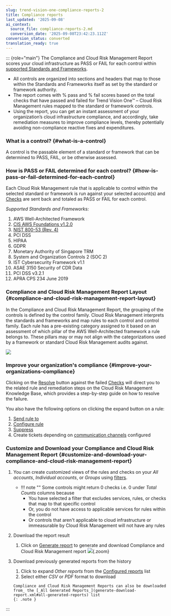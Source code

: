 ```yaml
---
slug: trend-vision-one-compliance-reports-2
title: Compliance reports
last_updated: '2025-09-08'
ai_context:
  source_file: compliance-reports-2.md
  conversion_date: '2025-09-08T23:42:23.112Z'
conversion_status: converted
translation_ready: true
---
```


::: {role="main"}
The Compliance and Cloud Risk Management Report scores your cloud infrastructure as PASS or FAIL for each control within [supported Standards and Frameworks](compliance-in-cloud-posture.mdx).

- All controls are organized into sections and headers that map to those within the Standards and Frameworks itself as set by the standard or framework authority.
- The report comes with % pass and % fail scores based on the total checks that have passed and failed for Trend Vision One™ – Cloud Risk Management rules mapped to the standard or framework controls.
- Using the report, you can get an instant assessment of your organization’s cloud infrastructure compliance, and accordingly, take remediation measures to improve compliance levels, thereby potentially avoiding non-compliance reactive fixes and expenditures.

### What is a control? {#what-is-a-control}

A control is the passable element of a standard or framework that can be determined to PASS, FAIL, or be otherwise assessed.

### How is PASS or FAIL determined for each control? {#how-is-pass-or-fail-determined-for-each-control}

Each Cloud Risk Management rule that is applicable to control within the selected standard or framework is run against your selected account(s) and [Checks](model-check.mdx) are sent back and totaled as PASS or FAIL for each control.

*Supported Standards and Frameworks:*

1.  AWS Well-Architected Framework
2.  [CIS AWS Foundations v1.2.0](https://www.cloudconformity.com/compliance/CIS/)
3.  [NIST 800-53 (Rev. 4)](https://www.cloudconformity.com/conformity-rules/Compliance/NIST/)
4.  PCI DSS
5.  HIPAA
6.  GDPR
7.  Monetary Authority of Singapore TRM
8.  System and Organization Controls 2 (SOC 2)
9.  IST Cybersecurity Framework v1.1
10. ASAE 3150 Security of CDR Data
11. PCI DSS v3.2.1
12. APRA CPS 234 June 2019

### Compliance and Cloud Risk Management Report Layout {#compliance-and-cloud-risk-management-report-layout}

In the Compliance and Cloud Risk Management Report, the grouping of the controls is defined by the control family. Cloud Risk Management interprets the standards and frameworks and map rules to each control and control family. Each rule has a pre-existing category assigned to it based on an assessment of which pillar of the AWS Well-Architected framework a rule belongs to. These pillars may or may not align with the categorizations used by a framework or standard Cloud Risk Management audits against.

![](/images/all-checks-updated=b3378b4c-9251-41a8-8e0d-64b9f5afd38d.webp)

### Improve your organization's compliance {#improve-your-organizations-compliance}

Clicking on the [Resolve](failed-check-resolution.mdx) button against the failed [Checks](model-check.mdx) will direct you to the related rule and remediation steps on the Cloud Risk Management Knowledge Base, which provides a step-by-step guide on how to resolve the failure.

You also have the following options on clicking the expand button on a rule:

1.  [Send rule to](send-rule.mdx)
2.  [Configure rule](rules-configuration.mdx)
3.  [Suppress](rules-suppress-check.mdx)
4.  Create tickets depending on [communication channels](communication-integrations.mdx) configured

### Customize and Download your Compliance and Cloud Risk Management Report {#customize-and-download-your-compliance-and-cloud-risk-management-report}

1.  You can create customized views of the rules and checks on your *All accounts*, *Individual accounts*, or *Groups* using [filters](filter-search.mdx).

    - !!! note "" Some controls might return 0 checks i.e. 0 under *Total Counts* columns because
      - You have selected a filter that excludes services, rules, or checks that map to that specific control
      - Or, you do not have access to applicable services for rules within the control
      - Or controls that aren't applicable to cloud infrastructure or immeasurable by Cloud Risk Management will not have any rules

2.  Download the report result

    1.  Click on [Generate report](generate-download-report.mdx) to generate and download Compliance and Cloud Risk Management report ![](/images/generate-compliance-conformity-report-fhzpwd=d7051a01-d81a-40d7-a818-7df0788d8514.webp){.zoom}

3.  Download previously generated reports from the history

    1.  Click to expand *Other reports* from the [Configured reports](configured-reports.mdx) list
    2.  Select either *CSV* or *PDF* format to download

    ``` codeblock
    Compliance and Cloud Risk Management Reports can also be downloaded from_ the [_All Generated Reports_](generate-download-report.xml#all-generated-reports) list
    {: .note }
    ```
:::
